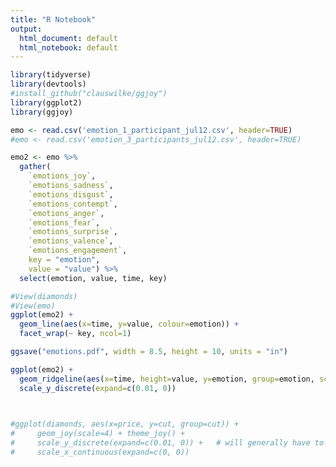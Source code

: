 ```yaml
---
title: "R Notebook"
output:
  html_document: default
  html_notebook: default
---
```


```r
library(tidyverse)
library(devtools)
#install_github("clauswilke/ggjoy")
library(ggplot2)
library(ggjoy)

emo <- read.csv('emotion_1_participant_jul12.csv', header=TRUE)
#emo <- read.csv('emotion_3_participants_jul12.csv', header=TRUE)

emo2 <- emo %>%  
  gather(
    `emotions_joy`, 
    `emotions_sadness`, 
    `emotions_disgust`, 
    `emotions_contempt`, 
    `emotions_anger`, 
    `emotions_fear`, 
    `emotions_surprise`, 
    `emotions_valence`, 
    `emotions_engagement`, 
    key = "emotion", 
    value = "value") %>%
  select(emotion, value, time, key)

#View(diamonds)
#View(emo)
ggplot(emo2) +
  geom_line(aes(x=time, y=value, colour=emotion)) +
  facet_wrap(~ key, ncol=1)

ggsave("emotions.pdf", width = 8.5, height = 10, units = "in")

ggplot(emo2) +
  geom_ridgeline(aes(x=time, height=value, y=emotion, group=emotion, scale=0.1)) +         
  scale_y_discrete(expand=c(0.01, 0))


  
#ggplot(diamonds, aes(x=price, y=cut, group=cut)) +
#     geom_joy(scale=4) + theme_joy() +
#     scale_y_discrete(expand=c(0.01, 0)) +   # will generally have to set the `expand` option
#     scale_x_continuous(expand=c(0, 0))
```
